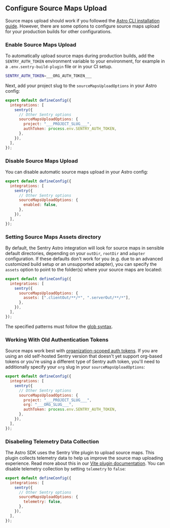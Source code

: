 ## Configure Source Maps Upload

Source maps upload should work if you followed the [Astro CLI installation guide](/platforms/javascript/guides/astro/#add-readable-stack-traces-to-errors). However, there are some options to configure source maps upload for your production builds for other configurations.

### Enable Source Maps Upload

To automatically upload source maps during production builds, add the `SENTRY_AUTH_TOKEN` environment variable to your environment, for example in a `.env.sentry-build-plugin` file or in your CI setup.

<OrgAuthTokenNote />

```bash {filename:.env.sentry-build-plugin}
SENTRY_AUTH_TOKEN=___ORG_AUTH_TOKEN___
```

Next, add your project slug to the `sourceMapsUploadOptions` in your Astro config:

```javascript {filename:astro.config.mjs}
export default defineConfig({
  integrations: [
    sentry({
      // Other Sentry options
      sourceMapsUploadOptions: {
        project: "___PROJECT_SLUG___",
        authToken: process.env.SENTRY_AUTH_TOKEN,
      },
    }),
  ],
});
```

### Disable Source Maps Upload

You can disable automatic source maps upload in your Astro config:

```javascript {filename:astro.config.mjs}
export default defineConfig({
  integrations: [
    sentry({
      // Other Sentry options
      sourceMapsUploadOptions: {
        enabled: false,
      },
    }),
  ],
});
```

### Setting Source Maps Assets directory

By default, the Sentry Astro integration will look for source maps in sensible default directories, depending on your `outDir`, `rootDir` and `adapter` configuration.
If these defaults don't work for you (e.g. due to an advanced customized build setup or an unsupported adapter), you can specify the `assets` option to point to the folder(s) where your source maps are located:

```javascript {filename:astro.config.mjs}
export default defineConfig({
  integrations: [
    sentry({
      sourceMapsUploadOptions: {
        assets: [".clientOut/**/*", ".serverOut/**/*"],
      },
    }),
  ],
});
```

The specified patterns must follow the [glob syntax](https://www.npmjs.com/package/glob#glob-primer).

### Working With Old Authentication Tokens

Source maps work best with [organization-scoped auth tokens](/product/accounts/auth-tokens/#organization-auth-tokens). If you are using an old self-hosted Sentry version that doesn't yet support org-based tokens or you're using a different type of Sentry auth token, you'll need to additionally specify your `org` slug in your `sourceMapsUploadOptions`:

```javascript {filename:astro.config.mjs}
export default defineConfig({
  integrations: [
    sentry({
      // Other Sentry options
      sourceMapsUploadOptions: {
        project: "___PROJECT_SLUG___",
        org: "___ORG_SLUG___",
        authToken: process.env.SENTRY_AUTH_TOKEN,
      },
    }),
  ],
});
```

### Disabeling Telemetry Data Collection

The Astro SDK uses the Sentry Vite plugin to upload source maps.
This plugin collects telemetry data to help us improve the source map uploading experience.
Read more about this in our [Vite plugin documentation](https://www.npmjs.com/package/@sentry/vite-plugin#telemetry).
You can disable telemetry collection by setting `telemetry` to `false`:

```javascript {filename:astro.config.mjs}
export default defineConfig({
  integrations: [
    sentry({
      // Other Sentry options
      sourceMapsUploadOptions: {
        telemetry: false,
      },
    }),
  ],
});
```
